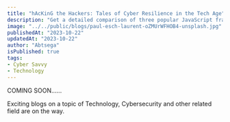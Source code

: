 ```yaml
---
title: "hAcKinG the Hackers: Tales of Cyber Resilience in the Tech Age"
description: "Get a detailed comparison of three popular JavaScript frameworks - Angular, React, and Vue.js. Understand the strengths, weaknesses, and use cases for each framework to make an informed decision for your next web development project."
image: "../../public/blogs/paul-esch-laurent-oZMUrWFHOB4-unsplash.jpg"
publishedAt: "2023-10-22"
updatedAt: "2023-10-22"
author: "Abtsega"
isPublished: true
tags:
- Cyber Savvy
- Technology
---
```



COMING SOON......

Exciting blogs on a topic of Technology, Cybersecurity and other related field are on the way.
